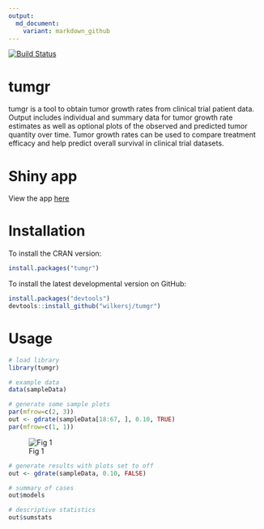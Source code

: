 ```yaml
---
output:
  md_document:
    variant: markdown_github
---
```


<!-- README.md is generated from README.Rmd. Please edit that file -->

[![Build Status](https://travis-ci.org/wilkersj/tumgr.svg?branch=master)](https://travis-ci.org/wilkersj/tumgr)


# tumgr
 tumgr is a tool to obtain tumor growth rates from clinical trial patient data. Output includes individual and summary data for tumor growth rate estimates as well as optional plots of the observed and predicted tumor quantity over time.  Tumor growth rates can be used to compare treatment efficacy and help predict overall survival in clinical trial datasets.

# Shiny app
View the app [here](https://wilkersj.shinyapps.io/tumgrShiny) 


# Installation
To install the CRAN version:

```r
install.packages("tumgr")  
```


To install the latest developmental version on GitHub:
```r
install.packages("devtools")
devtools::install_github("wilkersj/tumgr")
```

# Usage
```r

# load library
library(tumgr)

# example data  
data(sampleData)
```

```r
# generate some sample plots
par(mfrow=c(2, 3))
out <- gdrate(sampleData[18:67, ], 0.10, TRUE)
par(mfrow=c(1, 1))
```
![Fig 1](https://github.com/wilkersj/tumgr/blob/master/tumorgrowthrateplots.png)

```r
# generate results with plots set to off
out <- gdrate(sampleData, 0.10, FALSE)

# summary of cases
out$models

# descriptive statistics
out$sumstats
```



